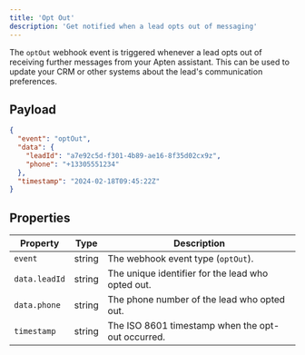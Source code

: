 ```yaml
---
title: 'Opt Out'
description: 'Get notified when a lead opts out of messaging'
---
```


The `optOut` webhook event is triggered whenever a lead opts out of receiving further messages from your Apten assistant. This can be used to update your CRM or other systems about the lead's communication preferences.

## Payload

```json
{
  "event": "optOut",
  "data": {
    "leadId": "a7e92c5d-f301-4b89-ae16-8f35d02cx9z",
    "phone": "+13305551234"
  },
  "timestamp": "2024-02-18T09:45:22Z"
}
```

## Properties

| Property      | Type   | Description                                       |
| ------------- | ------ | ------------------------------------------------- |
| `event`       | string | The webhook event type (`optOut`).                |
| `data.leadId` | string | The unique identifier for the lead who opted out. |
| `data.phone`  | string | The phone number of the lead who opted out.       |
| `timestamp`   | string | The ISO 8601 timestamp when the opt-out occurred. |
